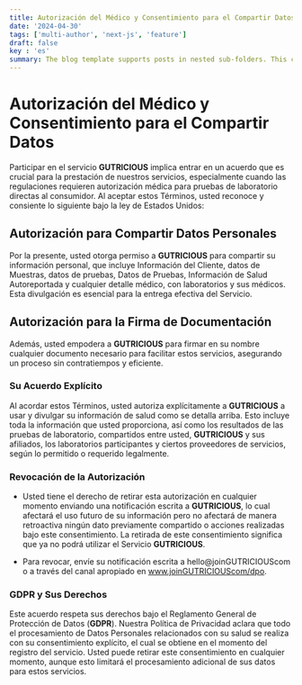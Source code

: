 ```yaml
---
title: Autorización del Médico y Consentimiento para el Compartir Datos
date: '2024-04-30'
tags: ['multi-author', 'next-js', 'feature']
draft: false
key : 'es'
summary: The blog template supports posts in nested sub-folders. This can be used to group posts of similar content e.g. a multi-part course.
---
```


# Autorización del Médico y Consentimiento para el Compartir Datos

Participar en el servicio **GUTRICIOUS** implica entrar en un acuerdo que es crucial para la prestación de nuestros servicios, especialmente cuando las regulaciones requieren autorización médica para pruebas de laboratorio directas al consumidor. Al aceptar estos Términos, usted reconoce y consiente lo siguiente bajo la ley de Estados Unidos:

## Autorización para Compartir Datos Personales

Por la presente, usted otorga permiso a **GUTRICIOUS** para compartir su información personal, que incluye Información del Cliente, datos de Muestras, datos de pruebas, Datos de Pruebas, Información de Salud Autoreportada y cualquier detalle médico, con laboratorios y sus médicos. Esta divulgación es esencial para la entrega efectiva del Servicio.

## Autorización para la Firma de Documentación

Además, usted empodera a **GUTRICIOUS** para firmar en su nombre cualquier documento necesario para facilitar estos servicios, asegurando un proceso sin contratiempos y eficiente.

### **Su Acuerdo Explícito**

Al acordar estos Términos, usted autoriza explícitamente a **GUTRICIOUS** a usar y divulgar su información de salud como se detalla arriba. Esto incluye toda la información que usted proporciona, así como los resultados de las pruebas de laboratorio, compartidos entre usted, **GUTRICIOUS** y sus afiliados, los laboratorios participantes y ciertos proveedores de servicios, según lo permitido o requerido legalmente.

### **Revocación de la Autorización**

- Usted tiene el derecho de retirar esta autorización en cualquier momento enviando una notificación escrita a **GUTRICIOUS**, lo cual afectará el uso futuro de su información pero no afectará de manera retroactiva ningún dato previamente compartido o acciones realizadas bajo este consentimiento. La retirada de este consentimiento significa que ya no podrá utilizar el Servicio **GUTRICIOUS**.

- Para revocar, envíe su notificación escrita a hello@joinGUTRICIOUScom o a través del canal apropiado en www.joinGUTRICIOUScom/dpo.

### **GDPR y Sus Derechos**

Este acuerdo respeta sus derechos bajo el Reglamento General de Protección de Datos (**GDPR**). Nuestra Política de Privacidad aclara que todo el procesamiento de Datos Personales relacionados con su salud se realiza con su consentimiento explícito, el cual se obtiene en el momento del registro del servicio. Usted puede retirar este consentimiento en cualquier momento, aunque esto limitará el procesamiento adicional de sus datos para estos servicios.